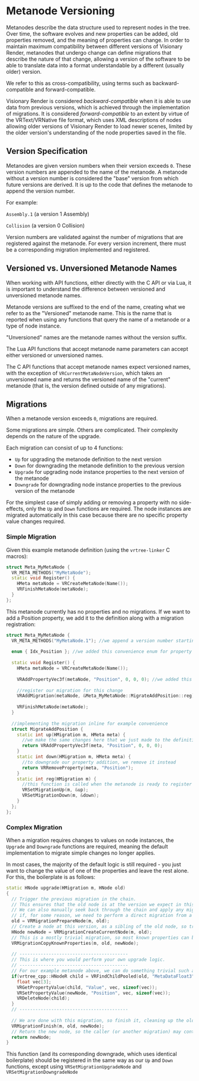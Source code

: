 # Metanode Versioning

Metanodes describe the data structure used to represent nodes in the tree. Over time, the software evolves and new properties can be added, old properties removed, and the meaning of properties can change. In order to maintain maximum compatibility between different versions of Visionary Render, metanodes that undergo change can define migrations that describe the nature of that change, allowing a version of the software to be able to translate data into a format understandable by a different (usually older) version.

We refer to this as cross-compatibility, using terms such as backward-compatible and forward-compatible.

Visionary Render is considered *backward-compatible* when it is able to use data from previous versions, which is achieved through the implementation of migrations. It is considered *forward-compatible* to an extent by virtue of the VRText/VRNative file format, which uses XML descriptions of nodes allowing older versions of Visionary Render to load newer scenes, limited by the older version's understanding of the node properties saved in the file.

## Version Specification

Metanodes are given version numbers when their version exceeds `0`. These version numbers are appended to the name of the metanode. A metanode without a version number is considered the "base" version from which future versions are derived. It is up to the code that defines the metanode to append the version number.

For example: 

`Assembly.1` (a version 1 Assembly)

`Collision`  (a version 0 Collision)

Version numbers are validated against the number of migrations that are registered against the metanode. For every version increment, there must be a corresponding migration implemented and registered.

## Versioned vs. Unversioned Metanode Names

When working with API functions, either directly with the C API or via Lua, it is important to understand the difference between versioned and unversioned metanode names.

Metanode versions are suffixed to the end of the name, creating what we refer to as the "Versioned" metanode name. This is the name that is reported when using any functions that query the name of a metanode or a type of node instance.

"Unversioned" names are the metanode names without the version suffix. 

The Lua API functions that accept metanode name parameters can accept either versioned or unversioned names.

The C API functions that accept metanode names expect versioned names, with the exception of `VRCurrentMetaNodeVersion`, which takes an unversioned name and returns the versioned name of the "current" metanode (that is, the version defined outside of any migrations).

## Migrations

When a metanode version exceeds `0`, migrations are required.

Some migrations are simple. Others are complicated. Their complexity depends on the nature of the upgrade.

Each migration can consist of up to 4 functions:

* `Up` for upgrading the metanode definition to the next version
* `Down` for downgrading the metanode definition to the previous version
* `Upgrade` for upgrading node instance properties to the next version of the metanode
* `Downgrade` for downgrading node instance properties to the previous version of the metanode

For the simplest case of simply adding or removing a property with no side-effects, only the `Up` and `Down` functions are required. The node instances are migrated automatically in this case because there are no specific property value changes required.

### Simple Migration

Given this example metanode definition (using the `vrtree-linker` C macros):

```cpp
struct Meta_MyMetaNode {
  VR_META_METHODS("MyMetaNode");
  static void Register() {
    HMeta metaNode = VRCreateMetaNode(Name());
    VRFinishMetaNode(metaNode);
  }
};
```

This metanode currently has no properties and no migrations. If we want to add a Position property, we add it to the definition along with a migration registration:

```cpp
struct Meta_MyMetaNode {
  VR_META_METHODS("MyMetaNode.1"); //we append a version number starting at 1
  
  enum { Idx_Position }; //we added this convenience enum for property indexing
  
  static void Register() {
    HMeta metaNode = VRCreateMetaNode(Name());
    
    VRAddPropertyVec3f(metaNode, "Position", 0, 0, 0); //we added this property definition
    
    //register our migration for this change
    VRAddMigration(metaNode, &Meta_MyMetaNode::MigrateAddPosition::reg);
    
    VRFinishMetaNode(metaNode);
  }
  
  //implementing the migration inline for example convenience
  struct MigrateAddPosition {
    static int up(HMigration m, HMeta meta) {
      //we make the same changes here that we just made to the definition
      return VRAddPropertyVec3f(meta, "Position", 0, 0, 0);
    }
    static int down(HMigration m, HMeta meta) {
      //to downgrade our property addition, we remove it instead
      return VRRemoveProperty(meta, "Position");
    }
    static int reg(HMigration m) {
      //this function is called when the metanode is ready to register migrations, so now we give it the functions we implemented above
      VRSetMigrationUp(m, &up);
      VRSetMigrationDown(m, &down);
    }
  };
};
```

### Complex Migration

When a migration requires changes to values on node instances, the `Upgrade` and `Downgrade` functions are required, meaning the default implementation to migrate simple changes no longer applies. 

In most cases, the majority of the default logic is still required - you just want to change the value of one of the properties and leave the rest alone. For this, the boilerplate is as follows:

```cpp
static HNode upgrade(HMigration m, HNode old)
{
  // Trigger the previous migration in the chain.
  // This ensures that the old node is at the version we expect in this migration.
  // We can also manually seek back through the chain and apply any migration we wish,
  // if, for some reason, we need to perform a direct migration from a specific version.
  old = VRMigrationPrepareNode(m, old);
  // Create a node at this version, as a sibling of the old node, so tree order is preserved when old is deleted.
  HNode newNode = VRMigrationCreateCurrentNode(m, old);                                                            
  // This is a mostly trivial migration, so most known properties can be copied directly
  VRMigrationCopyKnownProperties(m, old, newNode);
  
  // -----------------------------------------
  // This is where you would perform your own upgrade logic.
  // -----------------------------------------
  // For our example metanode above, we can do something trivial such as looking for a child node to copy a value from
  if(vrtree_cpp::HNodeR child = VRFindChildPooled(old, "MetaDataFloat3", "Position")) {
    float vec[3];
    VRGetPropertyValue(child, "Value", vec, sizeof(vec));
    VRSetPropertyValue(newNode, "Position", vec, sizeof(vec));
    VRDeleteNode(child);
  }
  // -----------------------------------------
    
  // We are done with this migration, so finish it, cleaning up the old node
  VRMigrationFinish(m, old, newNode);
  // Return the new node, so the caller (or another migration) may continue to operate on it
  return newNode;
}
```

This function (and its corresponding downgrade, which uses identical boilerplate) should be registered in the same way as our `Up` and `Down` functions, except using `VRSetMigrationUpgradeNode` and `VRSetMigrationDowngradeNode`
